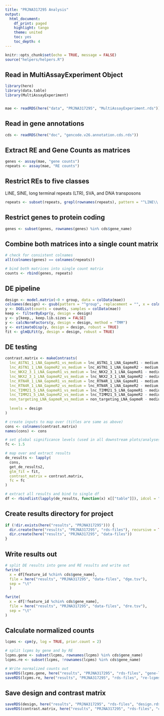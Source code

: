 ```yaml
---
title: "PRJNA317295 Analysis"
output:
  html_document:
    df_print: paged
    highlight: tango
    theme: united
    toc: yes
    toc_depth: 4
---
```


```r
knitr::opts_chunk$set(echo = TRUE, message = FALSE)
source("helpers/helpers.R")
```

## Read in MultiAssayExperiment Object

```r
library(here)
library(data.table)
library(MultiAssayExperiment)


mae <- readRDS(here("data", "PRJNA317295", "MultiAssayExperiment.rds"))
```

## Read in gene annotations

```r
cds <- readRDS(here("doc", "gencode.v26.annotation.cds.rds"))
```

## Extract RE and Gene Counts as matrices

```r
genes <- assay(mae, "gene counts")
repeats <- assay(mae, "RE counts")
```

## Restrict REs to five classes

LINE, SINE, long terminal repeats (LTR), SVA, and DNA transposons

```r
repeats <- subset(repeats, grepl(rownames(repeats), pattern = "^LINE\\.|^SINE\\.|^LTR\\.|.*\\.SVA\\..*|^DNA\\."))
```

## Restrict genes to protein coding

```r
genes <- subset(genes, rownames(genes) %in% cds$gene_name)
```

## Combine both matrices into a single count matrix

```r
# check for consistent colnames
all(colnames(genes) == colnames(repeats))

# bind both matrices into single count matrix
counts <- rbind(genes, repeats)
```

## DE pipeline

```r
design <- model.matrix(~0 + group, data = colData(mae))
colnames(design) <- gsub(pattern = "^group", replacement = "", x = colnames(design))
y <- DGEList(counts = counts, samples = colData(mae))
keep <- filterByExpr(y, design = design)
y <- y[keep,, keep.lib.sizes = FALSE]
y <- calcNormFactors(y, design = design, method = "TMM")
y <- estimateDisp(y, design = design, robust = TRUE)
fit <- glmQLFit(y, design = design, robust = TRUE)
```

## DE testing

```r
contrast.matrix <- makeContrasts(
  lnc_ASTN1_1_LNA_GapmeR1_vs_medium = lnc_ASTN1_1_LNA_GapmeR1 - medium,
  lnc_ASTN1_1_LNA_GapmeR2_vs_medium = lnc_ASTN1_1_LNA_GapmeR2 - medium,
  lnc_NKX2_3_1_LNA_GapmeR1_vs_medium = lnc_NKX2_3_1_LNA_GapmeR1 - medium,
  lnc_NKX2_3_1_LNA_GapmeR2_vs_medium = lnc_NKX2_3_1_LNA_GapmeR2 - medium,
  lnc_RTN4R_1_LNA_GapmeR1_vs_medium = lnc_RTN4R_1_LNA_GapmeR1 - medium,
  lnc_RTN4R_1_LNA_GapmeR2_vs_medium = lnc_RTN4R_1_LNA_GapmeR2 - medium,
  lnc_TIMM21_5_LNA_GapmeR1_vs_medium = lnc_TIMM21_5_LNA_GapmeR1 - medium,
  lnc_TIMM21_5_LNA_GapmeR2_vs_medium = lnc_TIMM21_5_LNA_GapmeR2 - medium,
  non_targeting_LNA_GapmeR_vs_medium = non_targeting_LNA_GapmeR - medium,
  
  levels = design
)

# create inputs to map over (titles are same as above)
cons <- colnames(contrast.matrix)
names(cons) <- cons

# set global significance levels (used in all downstream plots/analyses)
fc <- 1.5

# map over and extract results
de_results <- lapply(
  cons, 
  get_de_results2, 
  glm_fit = fit, 
  contrast_matrix = contrast.matrix,
  fc = fc
)

# extract all results and bind to single df
df <- rbindlist(lapply(de_results, function(x) x[["table"]]), idcol = "contrast")
```

## Create results directory for project

```r
if (!dir.exists(here("results", "PRJNA317295"))) {
  dir.create(here("results", "PRJNA317295", "rds-files"), recursive = TRUE)
  dir.create(here("results", "PRJNA317295", "data-files"))
}
```

## Write results out

```r
# split DE results into gene and RE results and write out
fwrite(
  x = df[feature_id %chin% cds$gene_name],
  file = here("results", "PRJNA317295", "data-files", "dge.tsv"),
  sep = "\t"
  )

fwrite(
  x = df[!feature_id %chin% cds$gene_name],
  file = here("results", "PRJNA317295", "data-files", "dre.tsv"),
  sep = "\t"
)
```

## Calculate normalized counts

```r
lcpms <- cpm(y, log = TRUE, prior.count = 2)

# split lcpms by gene and by RE
lcpms.gene <- subset(lcpms, rownames(lcpms) %in% cds$gene_name)
lcpms.re <- subset(lcpms, !rownames(lcpms) %in% cds$gene_name)

# Write normalized counts out
saveRDS(lcpms.gene, here("results", "PRJNA317295", "rds-files", "gene-lcpms.rds"))
saveRDS(lcpms.re, here("results", "PRJNA317295", "rds-files", "re-lcpms.rds"))
```

## Save design and contrast matrix

```r
saveRDS(design, here("results", "PRJNA317295", "rds-files", "design.rds"))
saveRDS(contrast.matrix, here("results", "PRJNA317295", "rds-files", "contrast-matrix.rds"))
```
